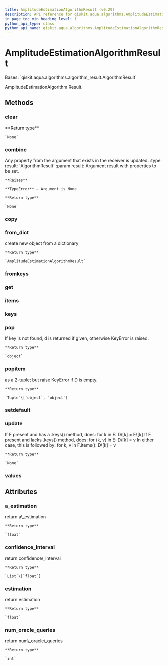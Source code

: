 ```yaml
---
title: AmplitudeEstimationAlgorithmResult (v0.29)
description: API reference for qiskit.aqua.algorithms.AmplitudeEstimationAlgorithmResult in qiskit v0.29
in_page_toc_min_heading_level: 1
python_api_type: class
python_api_name: qiskit.aqua.algorithms.AmplitudeEstimationAlgorithmResult
---
```


# AmplitudeEstimationAlgorithmResult

<Class id="qiskit.aqua.algorithms.AmplitudeEstimationAlgorithmResult" isDedicatedPage={true} github="https://github.com/qiskit-community/qiskit-aqua/tree/stable/0.9/qiskit/aqua/algorithms/amplitude_estimators/ae_algorithm.py" signature="AmplitudeEstimationAlgorithmResult(a_dict=None)" modifiers="class">
  Bases: `qiskit.aqua.algorithms.algorithm_result.AlgorithmResult`

  AmplitudeEstimationAlgorithm Result.

  ## Methods

  <span id="qiskit-aqua-algorithms-amplitudeestimationalgorithmresult-clear" />

  ### clear

  <Function id="qiskit.aqua.algorithms.AmplitudeEstimationAlgorithmResult.clear" signature="AmplitudeEstimationAlgorithmResult.clear()">
    **Return type**

    `None`
  </Function>

  <span id="qiskit-aqua-algorithms-amplitudeestimationalgorithmresult-combine" />

  ### combine

  <Function id="qiskit.aqua.algorithms.AmplitudeEstimationAlgorithmResult.combine" signature="AmplitudeEstimationAlgorithmResult.combine(result)">
    Any property from the argument that exists in the receiver is updated. :type result: `AlgorithmResult` :param result: Argument result with properties to be set.

    **Raises**

    **TypeError** – Argument is None

    **Return type**

    `None`
  </Function>

  <span id="qiskit-aqua-algorithms-amplitudeestimationalgorithmresult-copy" />

  ### copy

  <Function id="qiskit.aqua.algorithms.AmplitudeEstimationAlgorithmResult.copy" signature="AmplitudeEstimationAlgorithmResult.copy()" />

  <span id="qiskit-aqua-algorithms-amplitudeestimationalgorithmresult-from-dict" />

  ### from\_dict

  <Function id="qiskit.aqua.algorithms.AmplitudeEstimationAlgorithmResult.from_dict" signature="AmplitudeEstimationAlgorithmResult.from_dict(a_dict)" modifiers="static">
    create new object from a dictionary

    **Return type**

    `AmplitudeEstimationAlgorithmResult`
  </Function>

  <span id="qiskit-aqua-algorithms-amplitudeestimationalgorithmresult-fromkeys" />

  ### fromkeys

  <Function id="qiskit.aqua.algorithms.AmplitudeEstimationAlgorithmResult.fromkeys" signature="AmplitudeEstimationAlgorithmResult.fromkeys(iterable, value=None)" modifiers="classmethod" />

  <span id="qiskit-aqua-algorithms-amplitudeestimationalgorithmresult-get" />

  ### get

  <Function id="qiskit.aqua.algorithms.AmplitudeEstimationAlgorithmResult.get" signature="AmplitudeEstimationAlgorithmResult.get(k[, d]) → D[k] if k in D, else d. d defaults to None." />

  <span id="qiskit-aqua-algorithms-amplitudeestimationalgorithmresult-items" />

  ### items

  <Function id="qiskit.aqua.algorithms.AmplitudeEstimationAlgorithmResult.items" signature="AmplitudeEstimationAlgorithmResult.items() → a set-like object providing a view on D’s items" />

  <span id="qiskit-aqua-algorithms-amplitudeestimationalgorithmresult-keys" />

  ### keys

  <Function id="qiskit.aqua.algorithms.AmplitudeEstimationAlgorithmResult.keys" signature="AmplitudeEstimationAlgorithmResult.keys() → a set-like object providing a view on D’s keys" />

  <span id="qiskit-aqua-algorithms-amplitudeestimationalgorithmresult-pop" />

  ### pop

  <Function id="qiskit.aqua.algorithms.AmplitudeEstimationAlgorithmResult.pop" signature="AmplitudeEstimationAlgorithmResult.pop(key, default=None)">
    If key is not found, d is returned if given, otherwise KeyError is raised.

    **Return type**

    `object`
  </Function>

  <span id="qiskit-aqua-algorithms-amplitudeestimationalgorithmresult-popitem" />

  ### popitem

  <Function id="qiskit.aqua.algorithms.AmplitudeEstimationAlgorithmResult.popitem" signature="AmplitudeEstimationAlgorithmResult.popitem()">
    as a 2-tuple; but raise KeyError if D is empty.

    **Return type**

    `Tuple`\[`object`, `object`]
  </Function>

  <span id="qiskit-aqua-algorithms-amplitudeestimationalgorithmresult-setdefault" />

  ### setdefault

  <Function id="qiskit.aqua.algorithms.AmplitudeEstimationAlgorithmResult.setdefault" signature="AmplitudeEstimationAlgorithmResult.setdefault(k[, d]) → D.get(k,d), also set D[k]=d if k not in D" />

  <span id="qiskit-aqua-algorithms-amplitudeestimationalgorithmresult-update" />

  ### update

  <Function id="qiskit.aqua.algorithms.AmplitudeEstimationAlgorithmResult.update" signature="AmplitudeEstimationAlgorithmResult.update(*args, **kwargs)">
    If E present and has a .keys() method, does: for k in E: D\[k] = E\[k] If E present and lacks .keys() method, does: for (k, v) in E: D\[k] = v In either case, this is followed by: for k, v in F.items(): D\[k] = v

    **Return type**

    `None`
  </Function>

  <span id="qiskit-aqua-algorithms-amplitudeestimationalgorithmresult-values" />

  ### values

  <Function id="qiskit.aqua.algorithms.AmplitudeEstimationAlgorithmResult.values" signature="AmplitudeEstimationAlgorithmResult.values() → an object providing a view on D’s values" />

  ## Attributes

  ### a\_estimation

  <Attribute id="qiskit.aqua.algorithms.AmplitudeEstimationAlgorithmResult.a_estimation">
    return a\_estimation

    **Return type**

    `float`
  </Attribute>

  ### confidence\_interval

  <Attribute id="qiskit.aqua.algorithms.AmplitudeEstimationAlgorithmResult.confidence_interval">
    return confidence\_interval

    **Return type**

    `List`\[`float`]
  </Attribute>

  ### estimation

  <Attribute id="qiskit.aqua.algorithms.AmplitudeEstimationAlgorithmResult.estimation">
    return estimation

    **Return type**

    `float`
  </Attribute>

  ### num\_oracle\_queries

  <Attribute id="qiskit.aqua.algorithms.AmplitudeEstimationAlgorithmResult.num_oracle_queries">
    return num\_oracle\_queries

    **Return type**

    `int`
  </Attribute>
</Class>

